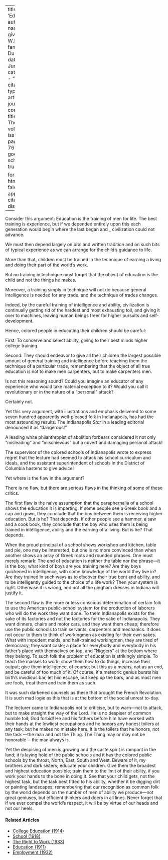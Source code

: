 
---
title: 'Education'
author:
  - name:
      given: W.E.B.
      family: Du Bois
date: Jun. 1912
categories: 
  - ""
citation: 
  type: article-journal
  container-title: The Crisis
  volume: 4
  issue: 2
  page: 74-76
google-scholar: true

format:
  html:
    toc: false
    appendix-cite-as: display
---



Consider this argument: Education is the training of men for life. The best training is experience, but if we depended entirely upon this each generation would begin where the last began and _ civilization could not advance. 

We must then depend largely on oral and written tradition and on such bits of typical experience as we can arrange for the child's guidance to life. 

More than that, children must be trained in the technique of earning a living and doing their part of the world's work. 

But no training in technique must forget that the object of education is the child and not the things he makes. 

Moreover, a training simply in technique will not do because general intelligence is needed for any trade. and the technique of trades changes. 

Indeed, by the careful training of intelligence and ability, civilization is continually getting rid of the hardest and most exhausting toil, and giving it over to machines, leaving human beings freer for higher pursuits and  self-development. 

Hence, colored people in educating their children should be careful: 

First: To conserve and select ability, giving to their best minds higher college training. 

Second: They should endeavor to give all their children the largest possible amount of general training and intelligence before teaching them the technique of a particular trade, remembering that the object of all true education is not to make men carpenters, but to make carpenters men. 

Is not this reasoning sound? Could you imagine an educator of any experience who would take material exception to it? Would you call it revolutionary or in the nature of a "personal" attack? 

Certainly not. 

Yet this very argument, with illustrations and emphasis delivered to some seven hundred apparently well-pleased folk in Indianapolis, has had the most astounding results. The Indianapolis *Star* in a leading editorial denounced it as "dangerous!" 

A leading white philanthropist of abolition forbears considered it not only "misleading" and "mischievous" but a covert and damaging personal attack! 

The supervisor of the colored schools of Indianapolis wrote to express regret that the lecture had seemed to attack his school curriculum and ideals, and the assistant superintendent of schools in the District of Columbia hastens to give advice! 

Yet where is the flaw in the argument? 

There is no flaw, but there are serious flaws in the thinking of some of these critics. 

The first flaw is the naive assumption that the paraphernalia of a school shows the education it is imparting. If some people see a Greek book and a cap and gown, they conclude that the boy between them is receiving higher education. But is he? That depends. If other people see a hammer, a saw and a cook book, they conclude that the boy who uses them is being trained in intélligence, ability and the earning of a living. But is he? That depends. 

When the proud principal of a school shows workshop and kitchen, table and pie, one may be interested, but one is no more convinced than when another shows an array of Greek roots and rounded phrases. One must merely remark: The end of education is neither the table nor the phrase—it is the boy; what kind of boys are you training here? Are they boys quickened in intelligence, with some knowledge of the world they live in? Are they trained in such ways as to discover their true bent and ability, and to be intelligently guided to the choice of a life work? Then your system is right. Otherwise it is wrong, and not all the gingham dresses in Indiana will justify it. 

The second flaw is the more or less conscious determination of certain folk to use the American public-school system for the production of laborers who will do the work they want done. To them Indianapolis exists for the sake of its factories and not the factories for the sake of Indianapolis. They want dinners, chairs and motor cars, and they want them cheap; therefore use the public schools to train servants, carpenters and mechanics. It does not occur to them to think of workingmen as existing for their own sakes. What with impudent maids, and half-trained workingmen, they are tired of democracy; they.want caste; a place for everybody and everybody in his father's place with themselves on top, and "Niggers" at the bottom where they belong. To such folk the problem of education is strikingly simple. To teach the masses to work; show them how to do things; increase their output; give them intelligence, of course; but this as a means, not as an end, and be careful of too much of it. Of course, if a meteoric genius bursts his birth's invidious bar, let him escape, but keep up the bars, and as most men are fools, treat them and train them as such. 

It was such darkened counsels as these that brought the French Revolution. It is such mad logie as this that is at the bottom of the social unrest to-day. 

The lecturer came to Indianapolis not to criticise, but to warn—not to attack, but to make straight the way of the Lord. He is no despiser of common humble toil; God forbid! He and his fathers before him have worked with their hands at the lowliest occupations and he honors any honest toilers at any task; but he makes no mistake here. It is the toilers that he honors, not the task —the man and not the Thing. The Thing may or may not be honorable— the man always is. 

Yet the despising of men is growing and the caste spirit is rampant in the land; it is laying hold of the public schools and it has the colored public schools by the throat, North, East, South and West. Beware of it, my brothers and dark sisters; educate your children. Give them the broadest and highest education possible; train them to the limit of their ability, if you work your hands to the bone in doing it. See that your child gets, not the highest task, but the task best fitted to his ability, whether it be digging dirt or painting landscapes; remembering that our recognition as common folk by the world depends on the number of men of ability we produce—not great geniuses, but efficient thinkers and doers in all lines. Never forget that if we ever compel the world's respect, it will be by virtue of our heads and not our heels. 

<!-- Similar articles start here -->
<div  class="clear-wrap"></div>

#### Related Articles

* [College Education (1914)](/Volumes/08/03/college_education.html)
* [School (1918)](/Volumes/16/06/school.html)
* [The Right to Work (1933)](/Volumes/40/04/right_to_work.html)
* [Education (1911)](/Volumes/01/04/education.html)
* [Employment (1932)](/Volumes/39/09/employment.html)

<!-- Similar articles end here -->